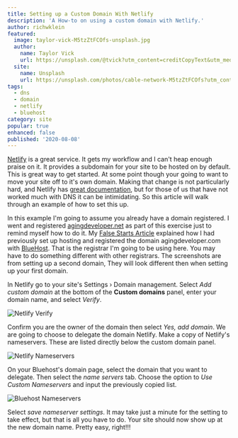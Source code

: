 ```yaml
---
title: Setting up a Custom Domain With Netlify
description: 'A How-to on using a custom domain with Netlify.'
author: richwklein
featured:
  image: taylor-vick-M5tzZtFCOfs-unsplash.jpg
  author:
    name: Taylor Vick
    url: https://unsplash.com/@tvick?utm_content=creditCopyText&utm_medium=referral&utm_source=unsplash
  site:
    name: Unsplash
    url: https://unsplash.com/photos/cable-network-M5tzZtFCOfs?utm_content=creditCopyText&utm_medium=referral&utm_source=unsplash
tags:
  - dns
  - domain
  - netlify
  - bluehost
category: site
popular: true
enhanced: false
published: '2020-08-08'
---
```


[Netlify](https://www.netlify.com) is a great service. It gets my workflow and I can't heap enough praise on it. It provides a subdomain for your site to be hosted on by default. This is great way to get started. At some point though your going to want to move your site off to it's own domain. Making that change is not particularly hard, and Netlify has [great documentation](https://docs.netlify.com/domains-https/custom-domains/configure-external-dns/#configure-a-subdomain), but for those of us that have not worked much with DNS it can be intimidating. So this article will walk through an example of how
to set this up.

In this example I'm going to assume you already have a domain registered. I went and registered [agingdeveloper.net](https://agingdeveloper.net) as part of this exercise just to remind myself how to do it. My [False Starts Article](/article/2020-07-26-false-start) explained how I had previously set up hosting and registered the domain agingdeveloper.com with
[BlueHost](https://www.bluehost.com). That is the registrar I'm going to be using here. You may have to do something different with other registrars. The screenshots are from setting up a second domain, They will look different then when setting up your first domain.

In Netlify go to your site's Settings › Domain management. Select _Add custom domain_ at the bottom of the **Custom domains** panel, enter your domain name, and select _Verify_.

![Netlify Verify](netlify_verify.png)

Confirm you are the owner of the domain then select _Yes, add domain_. We are going to choose to delegate the domain Netlify. Make a copy of Netlify's nameservers. These are listed directly below the custom domain panel.

![Netlify Nameservers](netlify_nameservers.png)

On your Bluehost's domain page, select the domain that you want to delegate. Then select the _name servers_ tab. Choose the option to _Use Custom Nameservers_ and input the previously copied list.

![Bluehost Nameservers](bluehost_nameservers.png)

Select _save nameserver settings_. It may take just a minute for the setting to take effect, but that is all you have to do. Your site should now show up at the new domain name. Pretty easy, right!!!
